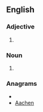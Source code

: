 ==English==

===Adjective===
{{en-adj|-}}

# {{alternative spelling of|[[Achaean]]}}

===Noun===
{{en-noun}}

# {{alternative spelling of|[[Achaean]]}}

===Anagrams===
* {{alphagram|aacehn}}
* [[Aachen#English|Aachen]]